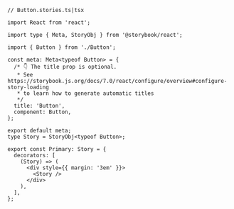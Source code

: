```tsx
// Button.stories.ts|tsx

import React from 'react';

import type { Meta, StoryObj } from '@storybook/react';

import { Button } from './Button';

const meta: Meta<typeof Button> = {
  /* 👇 The title prop is optional.
   * See https://storybook.js.org/docs/7.0/react/configure/overview#configure-story-loading
   * to learn how to generate automatic titles
   */
  title: 'Button',
  component: Button,
};

export default meta;
type Story = StoryObj<typeof Button>;

export const Primary: Story = {
  decorators: [
    (Story) => (
      <div style={{ margin: '3em' }}>
        <Story />
      </div>
    ),
  ],
};
```
